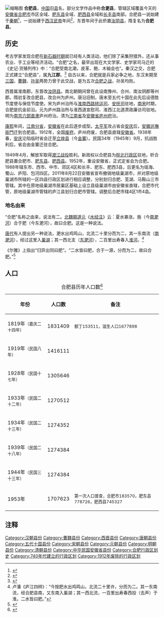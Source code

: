 {{Otheruses|合肥 (消歧义)|subject=古县合肥（淝）县|other=合肥的其他含义}}
{{Infobox former subdivision
|image_map=合肥县地图.png
|image_map_caption=1949年拆分前夕的合肥县及周边县份
|nation=[[中國|中國]]
|subdivision=县
|native_name=合淝县
|year_start=前122年
|year_end=1949年
|capital=
|common_name=合肥县
|conventional_long_name=合肥县
|p1=庐邑
|p2=梁县 (庐州)|梁县
|s1=肥西县
|s2=肥东县
|flag_s1=Flag of the Chinese Communist Party (Pre-1996).svg
|flag_s2=Flag of the Chinese Communist Party (Pre-1996).svg
|subdivision_type=
|subdivision_name=
|religion=[[中国民间信仰|中国传统信仰]]
|currency=[[五铢钱|开皇五铢]]、[[开元通宝|开元通宝]]、[[宋钱|宋通元宝]]等
|today={{CHN}}[[安徽省|安徽省]][[合肥市|合肥市]]
|s3=合肥市|flag_s3=Flag of the Chinese Communist Party (Pre-1996).svg}}
[[File:Old_Map_of_Hefei_City.png|缩略图]]
'''合肥县'''，[[中国|中国]]旧[[县|县]]名，部分文学作品中称'''合淝县'''，管辖区域覆盖今天的[[安徽省|安徽省]][[合肥市|合肥市]]市区全域、[[肥东县|肥东县]]全域、[[肥西县|肥西县]]全域和[[长丰县|长丰县]]南部。合肥县一说始建于[[秦朝|秦朝]]<ref>{{cite web |title=[城市印象]变之美：合肥的动与静 |url=http://www.wenming.cn/wmcb/201311/t20131126_1600141.shtml |publisher=中国文明网 |accessdate=2019-04-15 |archive-date=2020-12-02 |archive-url=https://web.archive.org/web/20201202232510/http://www.wenming.cn/wmcb/201311/t20131126_1600141.shtml |dead-url=no }}</ref>，一说始建于[[西汉|西汉]][[汉武帝|武帝]]年间<ref>{{cite web |title=安徽16个城市名称的由来 历史不及格的绝对看不懂！ |url=https://share.iclient.ifeng.com/shareNews?forward=1&aid=cmpp_080fL0005355456&aman= |publisher=凤凰安徽 |accessdate=2019-04-15}}</ref>，东晋年间于此侨置[[汝阴县_(东晋)|汝阴县]]，隋复名为'''合肥县'''。

== 历史 ==

考古学家发现合肥在[[新石器时期|新石器时期]]就已经有人类活动，他们除了采集狩猎外，还从事农业、手工业等经济活动。“合肥”之名，最早出现在大文学家、史学家司马迁的《史记·货殖列传》中：“合肥受南北潮，皮革、鲍、木输会也”。秦汉之交，合肥正式建立“合肥县”，属'''九江郡'''。<ref>{{Cite web |url=http://www.hefei.gov.cn/n1070/n304590/n308986/n774328/1650241.html |title=中国合肥门户网站 |accessdate=2015-03-16 |archive-date=2015-08-12 |archive-url=https://web.archive.org/web/20150812164228/http://www.hefei.gov.cn/n1070/n304590/n308986/n774328/1650241.html |dead-url=yes }}</ref>
{{See also|合肥之戰}}
自古以来，合肥就是兵家必争之地，东汉末期至[[三国|三国]]，[[曹魏|曹魏]]、[[孙吴|孙吴]]两势力曾于此交战，是为五次[[合肥之战|合肥之战]]，孙吴均败。

西晋属淮南郡。东晋改[[汝阴县_(东晋)|汝阴县]]。南北朝期间曾在此设南豫州、合州、南汝阴郡等州郡。隋初复改合肥县，改合州为庐州。唐沿旧制，唐末至五代十国在此先后设德胜节度使与保信节度使。宋为庐州治所与[[淮南西路|淮南西路]][[转运司|转运司]]、[[安抚司|安抚司]]驻地，[[南宋|南宋]]时期，合肥是抗金前沿。元为庐州路治所与淮西道宣慰司、淮西江北道肃政廉访司驻地。明为[[南直隶|南京六部直隶]]庐州府治。清为[[江南省|江南省]]及[[安徽省_(清)|安徽省]][[庐州府|庐州府]]治。

[[康熙|康熙]]年间，[[江南分省|江南分省]]，[[安徽省_(清)|安徽省]]在此后逐步成型。[[太平军|太平军]]攻占省会[[安庆府|安庆]]后，[[安徽巡撫衙門|安徽巡撫衙門]]迁到合肥县。1912年，全国[[废府州厅改县|废府]]，庐州府废，合肥县直辖[[安徽省_(中華民國)|安徽省]]。1938年春，[[安庆|安庆]]沦陷临时省会迁至[[立煌县|立煌县]]（今[[金寨|金寨]]）。民国34年（1945年）9月，抗战胜利后，省会由金寨迁驻合肥。

1949年4月，解放军取得[[渡江战役|渡江战役]]胜利。新政权以合肥县为[[皖北行政区|皖北行政区]]驻地，析合肥县置合肥市、[[肥东县|肥东县]]、[[肥西县|肥西县]]。1952年，重设安徽省，正式定省会为合肥。1988年辖东市、西市、中市、郊区4区和长丰、肥东、肥西3县，后更名为瑶海、蜀山、庐阳、包河四区。2011年8月22日安徽省宣布撤销地级巢湖市，并对原地级巢湖市所辖的一区四县行政区划进行相应调整，分别划归合肥、芜湖、马鞍山三市管辖。其中在原地级巢湖市居巢区基础上设立县级巢湖市由安徽省直辖，合肥市代管，原地级巢湖市管辖的庐江县划归合肥市管辖。调整后合肥市辖4区1市4县。

=== 地名由来 ===
“合肥”名称之由来，说法有二。[[北魏|北魏]][[郦道元|郦道元]]《[[水经注|水经注]]》云：夏水暴涨，施（今[[南淝河|南淝河]]）合于肥（今东淝河），故曰合肥。这是一种说法。

[[唐代|唐代]]有人提出另一种说法，淝水出鸡鸣山，北流二十里分而为二，其一东南流（[[南淝河|南淝河]]），经过这里入[[巢湖|巢湖]]；其一西北支（[[东淝河|东淝河]]），二百里出寿春入[[淮河|淮河]]。<ref>卢潘《庐江四辨》：“今按肥水出鸡鸣山，北流二十里许，分而为二。其一东南流，经合肥县南，又东南入巢湖；其一西北流，一百里出寿春西投（去声）于淮。二水皆曰肥。”</ref>

《尔雅》上指出“归异出同曰肥”。“二水皆曰肥，合于一源，分而为二，故曰合肥。”<ref>{{Cite web |url=http://szfzszb.hefei.gov.cn/ContentDir/20059/1910929228.shtml |title=合肥简介 |accessdate=2015-03-16 |archive-date=2008-12-03 |archive-url=https://web.archive.org/web/20081203135503/http://szfzszb.hefei.gov.cn/ContentDir/20059/1910929228.shtml |dead-url=yes }}</ref>

== 人口 ==
{| class="wikitable"
|+合肥县历年人口数<ref>{{Cite web|title=安徽省志 人口志 第二章 第二节 政区人口分布|url=http://106.54.10.148:8083/dfz//static/plugin/pdf/web/hehe.html?bookId=6de17c023b9841feb787a939a81a201c&file=http://106.54.10.148:8083/dfz/book/6de17c023b9841feb787a939a81a201c/0.html&bookName=%E4%BA%BA%E5%8F%A3%E5%BF%97|access-date=2022-01-30|work=http://www.anhuids.gov.cn/|publisher=安徽省党史地方志网|language=zh-cn}}</ref>
!年份
!人口数
!备注
|-
|1819年<small>（嘉庆二十四年）</small>
|1831409
|<small>额丁153511，滋生人口1677898</small>
|-
|1919年<small>（民国八年）</small>
|1416111
|
|-
|1928年<small>（民国十七年）</small>
|1305646
|
|-
|1933年<small>（民国二十二年）</small>
|1270512
|
|-
|1934年<small>（民国二十三年）</small>
|1274352
|
|-
|1939年<small>（民国二十八年）</small>
|1274384
|
|-
|1944年<small>（民国三十三年）</small>
|1274384
|
|-
|1953年
|1707623
|<small>第一次人口普查，合肥市183570，肥东县778726，肥西县745327</small>
|}

== 注释 ==

{{Reflist|25em}}
{{合肥历史}}

{{庐州行政区划}}
{{元朝庐州路行政区划}}
{{明朝庐州府行政区划}}
{{清朝庐州府行政区划}}
{{中華民國安徽省行政區劃}}
{{中华人民共和国安徽省已撤消的县级行政区}}
{{DEFAULTSORT:H}}
[[Category:汉朝县份|Category:汉朝县份]]
[[Category:曹魏县份|Category:曹魏县份]]
[[Category:西晋县份|Category:西晋县份]]
[[Category:唐朝县份|Category:唐朝县份]]
[[Category:五代十国县份|Category:五代十国县份]]
[[Category:宋朝县份|Category:宋朝县份]]
[[Category:元朝县份|Category:元朝县份]]
[[Category:明朝县份|Category:明朝县份]]
[[Category:清朝县份|Category:清朝县份]]
[[Category:中华民国安徽省县份|Category:中华民国安徽省县份]]
[[Category:合肥行政区划史|Category:合肥行政区划史]]
[[Category:740年代建立的行政区划|Category:740年代建立的行政区划]]
[[Category:1912年废除的行政区划|Category:1912年废除的行政区划]]